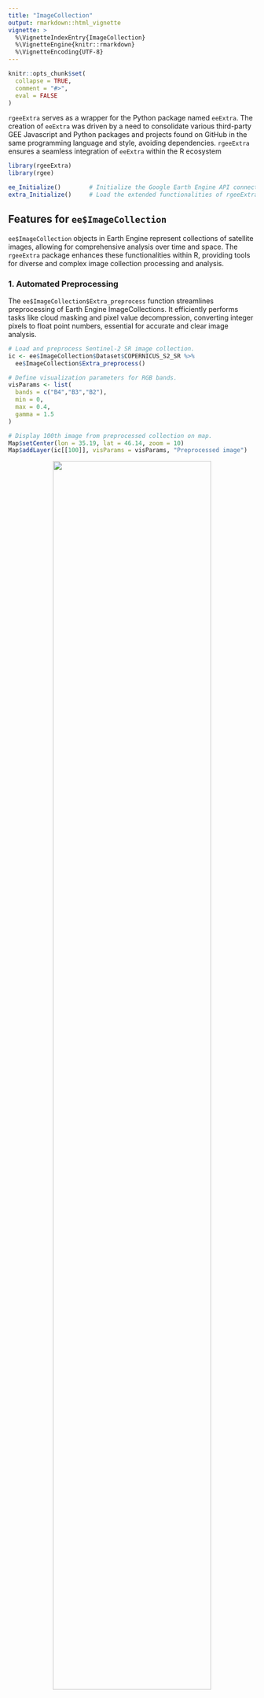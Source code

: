 ```yaml
---
title: "ImageCollection"
output: rmarkdown::html_vignette
vignette: >
  %\VignetteIndexEntry{ImageCollection}
  %\VignetteEngine{knitr::rmarkdown}
  %\VignetteEncoding{UTF-8}
---
```


```r
knitr::opts_chunk$set(
  collapse = TRUE,
  comment = "#>",
  eval = FALSE
)
```

`rgeeExtra` serves as a wrapper for the Python package named `eeExtra`. The creation of `eeExtra` was driven by a need to consolidate various third-party GEE Javascript and Python packages and projects found on GitHub in the same programming language and style, avoiding dependencies. `rgeeExtra` ensures a seamless integration of `eeExtra` within the R ecosystem

```r
library(rgeeExtra)
library(rgee)

ee_Initialize()        # Initialize the Google Earth Engine API connection
extra_Initialize()     # Load the extended functionalities of rgeeExtra
```

## **Features for `ee$ImageCollection`**

`ee$ImageCollection` objects in Earth Engine represent collections of satellite images, allowing for comprehensive analysis over time and space. The `rgeeExtra` package enhances these functionalities within R, providing tools for diverse and complex image collection processing and analysis.


### **1. Automated Preprocessing**

The `ee$ImageCollection$Extra_preprocess` function streamlines preprocessing of Earth Engine ImageCollections. It efficiently performs tasks like cloud masking and pixel value decompression, converting integer pixels to float point numbers, essential for accurate and clear image analysis.

```r
# Load and preprocess Sentinel-2 SR image collection.
ic <- ee$ImageCollection$Dataset$COPERNICUS_S2_SR %>%
  ee$ImageCollection$Extra_preprocess()

# Define visualization parameters for RGB bands.
visParams <- list(
  bands = c("B4","B3","B2"),
  min = 0, 
  max = 0.4, 
  gamma = 1.5
)

# Display 100th image from preprocessed collection on map.
Map$setCenter(lon = 35.19, lat = 46.14, zoom = 10)
Map$addLayer(ic[[100]], visParams = visParams, "Preprocessed image")
```
<center><img src="figures/preprocess_ic.png" width="80%"/></center>

### **2. Retrieve offset parameter**

The `ee$ImageCollection$Extra_getOffsetParams` function is essential for accessing offset parameters in `ee$ImageCollection` objects, crucial for understanding Earth Engine's lossless compression, encapsulated in the equation `IMG_Float_Values = scale * IMG_Integer_Values + offset`. This aids in precise data conversion and analysis.

```r
# Get offset parameters from NASA IMERG V06 image collection.
offset_params <- ee$ImageCollection("NASA/GPM_L3/IMERG_V06") %>%
  ee$ImageCollection$Extra_getOffsetParams()

# Display offset parameters for each band.
offset_params
# Result:
# $HQobservationTime
# [1] 0
# $HQprecipSource
# [1] 0
# $HQprecipitation
# [1] 0
# $IRkalmanFilterWeight
# [1] 0
# $IRprecipitation
# [1] 0
# $precipitationCal
# [1] 0
# $precipitationUncal
# [1] 0
# $probabilityLiquidPrecipitation
# [1] 0
# $randomError
# [1] 0
```


### **3. Retrieve scale parameter**

The `ee$Image$Extra_getScaleParams` function in Earth Engine is essential for data accuracy, extracting scale parameters for each band of an ee$Image. This supports the conversion of integer pixel values to floating-point numbers, crucial for data integrity. The core equation for this process is: `IMG_Float_Values = scale * IMG_Integer_Values + offset`, ensuring precise data representation.

```r
# Retrieve scale parameters for the NASA IMERG V06 collection.
scale_params <- ee$ImageCollection("NASA/GPM_L3/IMERG_V06") %>%
  ee$Image$Extra_getScaleParams()

# Display scale parameters for each band in the image.
scale_params
# Result:
# $HQobservationTime
# [1] 1
# $HQprecipSource
# [1] 1
# $HQprecipitation
# [1] 1
# $IRkalmanFilterWeight
# [1] 1
# $IRprecipitation
# [1] 1
# $precipitationCal
# [1] 1
# $precipitationUncal
# [1] 1
# $probabilityLiquidPrecipitation
# [1] 1
# $randomError
# [1] 1
```

### **4. Automatic decompression**

Earth Engine applies a straightforward lossless compression method: Floating-point image values `IMG_Float_Values` are calculated from integer image values (IMG_Integer_Values) using the formula `IMG_Float_Values = scale * IMG_Integer_Values + offset`. The `ee$Image$Extra_scaleAndOffset` method is used to convert integer pixel values back to floating-point numbers.

```r
# Adjust Sentinel-2 SR images for scale and offset.
adjusted_images <- ee$ImageCollection("COPERNICUS/S2_SR") %>%
  ee$ImageCollection$Extra_scaleAndOffset()
```

### **5. Retrieve STAC metadata**

The `ee$ImageCollection$Extra_getSTAC` function is designed to access STAC (SpatioTemporal Asset Catalog) metadata from `ee$ImageCollection` objects. This capability is crucial for obtaining comprehensive metadata for each band, enhancing data understanding and usability in Earth Engine applications.

```r
# Retrieve STAC metadata from NASA's IMERG V06 image collection.
stac_metadata <- ee$ImageCollection("NASA/GPM_L3/IMERG_V06") %>%
  ee$ImageCollection$Extra_getSTAC()

# Description of the dataset
stac_metadata$description

# Spatial extent of the dataset
stac_metadata$extent$spatial$bbox

# Temporal interval of the dataset
stac_metadata$extent$temporal$interval

# Data Provider IDs
stac_metadata$`gee:provider_ids`

# Terms of use of the dataset
stac_metadata$`gee:terms_of_use`

# Type of the collection
stac_metadata$`gee:type`

# Dataset ID
stac_metadata$id

# Keywords associated with the dataset
stac_metadata$keywords

# License information
stac_metadata$license

# Links to additional resources and information
stac_metadata$links

# Providers of the dataset
stac_metadata$providers

# Citation information
stac_metadata$`sci:citation`

# Digital Object Identifier (DOI)
stac_metadata$`sci:doi`

# STAC version and extensions
stac_metadata$stac_version
stac_metadata$stac_extensions

# Summaries of band information and visualizations
stac_metadata$summaries$`eo:bands`
stac_metadata$summaries$`gee:visualizations`

# Citation information
stac_metadata$`sci:citation`

# Digital Object Identifier (DOI)
stac_metadata$`sci:doi`

# STAC version and extensions
stac_metadata$stac_version
stac_metadata$stac_extensions

# Summaries of band information and visualizations
stac_metadata$summaries$`eo:bands`
stac_metadata$summaries$`gee:visualizations`
```

### **6. Names of properties**

The `names` function is designed to extract property names from an Earth Engine ImageCollection object `ee$ImageCollection`. This functionality is essential for identifying and accessing specific properties associated with an image collection, thereby enhancing data management and analysis in Earth Engine.

```r
# Filter Sentinel-2 Surface Reflectance images for Jan 1-2, 1999
ic <- ee$ImageCollection("COPERNICUS/S2_SR") %>%
  ee$ImageCollection$filterDate("2018-01-01", "2019-01-02")

# Output property names of the ImageCollection
names(ic)
# Output:
#  [1] "date_range"                   "period"                      
#  [3] "system:visualization_0_min"   "type_name"                   
#  [5] "keywords"                     "system:visualization_0_bands"
#  [7] "thumb"                        "description"                 
#  [9] "source_tags"                  "system:id"                   
# [11] "visualization_0_max"          "provider_url"                
# [13] "title"                        "sample"                      
# [15] "tags"                         "system:visualization_0_max"  
# [17] "product_tags"                 "provider"                    
# [19] "visualization_0_min"          "system:version"              
# [21] "system:visualization_0_name"  "visualization_0_name"        
# [23] "visualization_0_bands"                                      
```

### **7. Extract or replace parts**

The `[[` method allows for extraction or replacement of specific parts within an `ee$ImageCollection`. This function is pivotal for selectively accessing or modifying images based on their index in Earth Engine.

```r
# Load TerraClimate dataset for 2001
terraclimate <- ee$ImageCollection("IDAHO_EPSCOR/TERRACLIMATE") %>%
  ee$ImageCollection$filterDate("2001-01-01", "2002-01-01")

# Define temperature Vis parameters
maximumTemperatureVis <- list(
  min = -300.0,
  max = 300.0,
  palette = c(
    '1a3678', '2955bc', '5699ff', '8dbae9', 'acd1ff', 'caebff', 'e5f9ff',
    'fdffb4', 'ffe6a2', 'ffc969', 'ffa12d', 'ff7c1f', 'ca531a', 'ff0000',
    'ab0000'
  )
)

# Configure map, extract property names, and add original temperature layer
Map$setCenter(71.72, 52.48, 2)
tnames <- names(terraclimate[[2]])
m1 <- Map$addLayer(terraclimate[[2]][["tmmx"]], maximumTemperatureVis)

# Modify the second image (scale by 1.4), keep original names, and add to map
terraclimate[[2]] <- terraclimate[[2]]*1.4
names(terraclimate[[2]]) <- tnames
m2 <- Map$addLayer(terraclimate[[2]][["tmmx"]], maximumTemperatureVis)
m1 | m2
```
<center><img src="figures/replace_ic.png" width="80%"/></center>

### **8. Complete GIF Toolkit for Earth Engine**

#### **Create a GIF**

The `ee_utils_gif_creator` function generates a GIF from an Earth Engine ImageCollection, ideal for RGB or RGBA images. It's a convenient wrapper around `ee$ImageCollection$getVideoThumbURL`, allowing for customized animations through visualization parameters. This tool is perfect for visualizing temporal changes or patterns in spatial data.

#### **Add text to a GIF**


The `ee_utils_gif_annotate` function enhances GIFs by adding customizable text. It acts as a wrapper for `image_annotate`, allowing users to specify text properties like location, rotation, size, font, style, and color. This function is ideal for labeling or providing context in GIF visualizations, accommodating various text attributes to suit different presentation needs.

#### **Write a GIF**

The `ee_utils_gif_save` function, a wrapper for image_write from the `magick` package, efficiently writes a `magick-image` object as a GIF file. It offers options like format, quality, depth, and more, allowing for detailed customization of the output GIF, making it ideal for saving and sharing Earth Engine visualizations.

```r
# Process the JRC/GSW1_1/YearlyHistory image collection: calculate the yearly image, apply despeckling, and set the 'year' property.
col <- ee$ImageCollection("JRC/GSW1_1/YearlyHistory")$map(function(img) {
  year <- img$date()$get("year")
  yearImg <- img$gte(2)$multiply(year)
  despeckle <- yearImg$connectedPixelCount(15, TRUE)$eq(15)
  yearImg$updateMask(despeckle)$selfMask()$set("year", year)
})

# Function to reverse the order of image collection based on 'year'.
appendReverse <- function(col) col$merge(col$sort('year', FALSE))

# ------------------------------
# 1. Basic Animation - Ucayali, Peru
# ------------------------------

# Define color codes for the background and river pixels.
bgColor = "FFFFFF" # White for background.
riverColor = "0D0887" # Blue for river.

# Create the dataset for animation.
annualCol = col$map(function(img) {
  img$unmask(0)$
    visualize(min = 0, max = 1, palette = c(bgColor, riverColor))$
    set("year", img$get("year"))
})
basicAnimation <- appendReverse(annualCol)

# Set video parameters like dimensions, region, and frame rate.
aoi <- ee$Geometry$Rectangle(-74.327, -10.087, -73.931, -9.327)
videoArgs = list(
  dimensions = 600, # Maximum dimension in pixels.
  region = aoi,
  framesPerSecond = 10
)

# Generate, annotate, and save the GIF animation.
animation <- ee_utils_gif_creator(basicAnimation, videoArgs, mode = "wb")
get_years <- basicAnimation$aggregate_array("year")$getInfo()
animation %>%
  ee_utils_gif_annotate("Ucayali, Peru") %>%
  ee_utils_gif_annotate(get_years, size = 15, location = "+90+40",
                        boxcolor = "#FFFFFF") %>%
  ee_utils_gif_annotate("created using {magick} + {rgee}",
                        size = 15, font = "sans",location = "+70+20") ->
  animation_wtxt
gc(reset = TRUE)
ee_utils_gif_save(animation_wtxt, path = paste0(tempfile(), ".gif"))
```
<center><img src="figures/ucayali.gif" width="40%"/></center>

### **9. Citation in publications**

For academic and research purposes, `ee$ImageCollection$Extra_getCitation` retrieves the citation information of Earth Engine objects. This function is crucial for properly crediting the source of Earth Engine data in publications, providing a formatted citation string for reference.

```r
# Fetching NASA/GPM_L3/IMERG_V06 image collection and retrieving its citation.
citation <- ee$ImageCollection("NASA/GPM_L3/IMERG_V06") %>%
  ee$ImageCollection$Extra_getCitation()

# Display the citation
citation

# Huffman, G.J., E.F. Stocker, D.T. Bolvin, E.J. Nelkin, Jackson Tan (2019),
# GPM IMERG Final Precipitation L3 Half Hourly 0.1 degree x 0.1 degree V06,
# Greenbelt, MD, Goddard Earth Sciences Data and Information Services Center
# (GES DISC), Accessed: [Data Access Date],
# [doi:10.5067/GPM/IMERG/3B-HH/06](https://doi.org/10.5067/GPM/IMERG/3B-HH/06)
```

### **10. Get the Digital Object Identifier (DOI)**

The `ee$ImageCollection$Extra_getDOI` function is designed to extract the Digital Object Identifier (DOI) from Earth Engine objects. This feature is essential for accessing permanent, unique identifiers of Earth Engine datasets, facilitating data traceability and sharing in research and publications.

```r
# Retrieve and print the DOI for the NASA/GPM_L3/IMERG_V06 image collection.
doi <- ee$ImageCollection("NASA/GPM_L3/IMERG_V06") %>%
  ee$ImageCollection$Extra_getDOI()

doi # "10.5067/GPM/IMERG/3B-HH-L/06"
```

### ***11. Get the temporal nearest image***

The `ee$ImageCollection$Extra_closest` function identifies the closest image to a specified date within an Earth Engine `ee$ImageCollection`. It filters the collection within a user-defined tolerance range and unit, optimizing the search process, especially in collections with dense temporal data

```r
# Define ROI with specified longitude and latitude.
roi <- ee$Geometry$Point(c(-77.232, -9.276))

# Retrieve closest Sentinel-2 SR image to 2021-08-15 within 5 days for ROI.
ic <- ee$ImageCollection$Dataset$COPERNICUS_S2_SR %>%
  ee$ImageCollection$filterBounds(roi) %>%
  ee$ImageCollection$Extra_closest("2021-08-15",  5, "day") 
image <- ic[[1]]

# Set visualization parameters for the image.
visParams <- list(
  bands = c("B11","B8","B2"),
  min = 250, 
  max = 9090, 
  gamma = 1.5
)

# Retrieve the unique system identifier (system:id) of the image.
systemId <- image$get("system:id")$getInfo()
# Expected output: "COPERNICUS/S2_SR/20210816T152639_20210816T152842_T18LTQ"

# Display image on map centered at ROI.
Map$centerObject(roi, zoom = 10)
Map$addLayer(image, visParams = visParams)
```
<center><img src="figures/closest_ic.png" width="80%"/></center>
